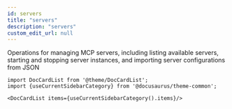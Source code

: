 ```yaml
---
id: servers
title: "servers"
description: "servers"
custom_edit_url: null
---
```




Operations for managing MCP servers, including listing available servers, starting and stopping server instances, and importing server configurations from JSON



```mdx-code-block
import DocCardList from '@theme/DocCardList';
import {useCurrentSidebarCategory} from '@docusaurus/theme-common';

<DocCardList items={useCurrentSidebarCategory().items}/>
```
      